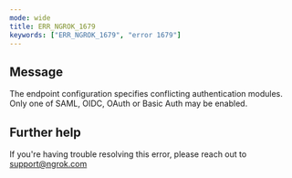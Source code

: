 ```yaml
---
mode: wide
title: ERR_NGROK_1679
keywords: ["ERR_NGROK_1679", "error 1679"]
---
```


## Message

The endpoint configuration specifies conflicting authentication modules. Only one of SAML, OIDC, OAuth or Basic Auth may be enabled.

## Further help

If you're having trouble resolving this error, please reach out to [support@ngrok.com](mailto:support@ngrok.com?subject=Help%20with%20ERR_NGROK_1679)

